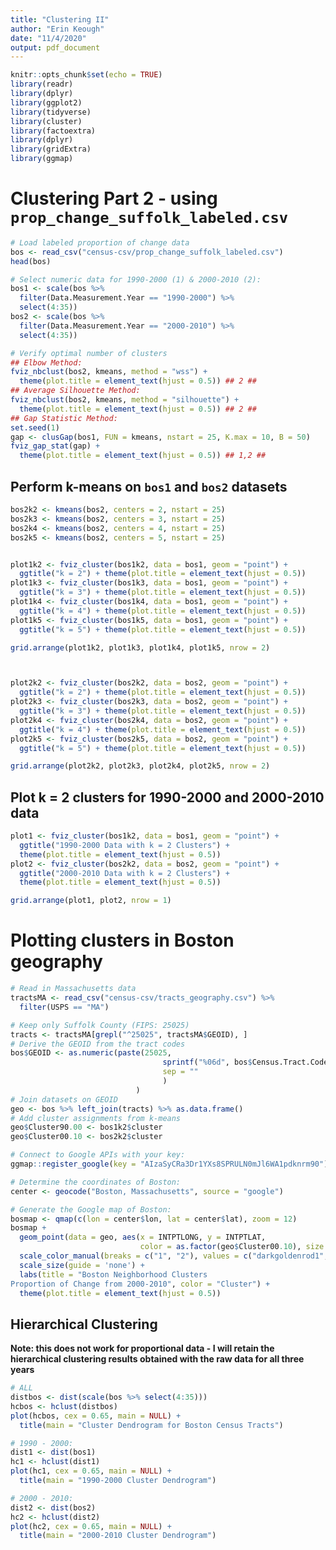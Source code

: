 ```yaml
---
title: "Clustering II"
author: "Erin Keough"
date: "11/4/2020"
output: pdf_document
---
```


```r
knitr::opts_chunk$set(echo = TRUE)
library(readr)
library(dplyr)
library(ggplot2)
library(tidyverse)
library(cluster)
library(factoextra)
library(dplyr)
library(gridExtra)
library(ggmap)
```


# Clustering Part 2 - using `prop_change_suffolk_labeled.csv`


```r

# Load labeled proportion of change data
bos <- read_csv("census-csv/prop_change_suffolk_labeled.csv")
head(bos)

# Select numeric data for 1990-2000 (1) & 2000-2010 (2):
bos1 <- scale(bos %>% 
  filter(Data.Measurement.Year == "1990-2000") %>%
  select(4:35))
bos2 <- scale(bos %>% 
  filter(Data.Measurement.Year == "2000-2010") %>%
  select(4:35))

```

```r

# Verify optimal number of clusters
## Elbow Method:
fviz_nbclust(bos2, kmeans, method = "wss") + 
  theme(plot.title = element_text(hjust = 0.5)) ## 2 ##
## Average Silhouette Method:
fviz_nbclust(bos2, kmeans, method = "silhouette") +
  theme(plot.title = element_text(hjust = 0.5)) ## 2 ##
## Gap Statistic Method:
set.seed(1)
gap <- clusGap(bos1, FUN = kmeans, nstart = 25, K.max = 10, B = 50)
fviz_gap_stat(gap) + 
  theme(plot.title = element_text(hjust = 0.5)) ## 1,2 ##

```


## Perform k-means on `bos1` and `bos2` datasets

```r

bos2k2 <- kmeans(bos2, centers = 2, nstart = 25)
bos2k3 <- kmeans(bos2, centers = 3, nstart = 25)
bos2k4 <- kmeans(bos2, centers = 4, nstart = 25)
bos2k5 <- kmeans(bos2, centers = 5, nstart = 25)


plot1k2 <- fviz_cluster(bos1k2, data = bos1, geom = "point") +
  ggtitle("k = 2") + theme(plot.title = element_text(hjust = 0.5))
plot1k3 <- fviz_cluster(bos1k3, data = bos1, geom = "point") +
  ggtitle("k = 3") + theme(plot.title = element_text(hjust = 0.5))
plot1k4 <- fviz_cluster(bos1k4, data = bos1, geom = "point") +
  ggtitle("k = 4") + theme(plot.title = element_text(hjust = 0.5))
plot1k5 <- fviz_cluster(bos1k5, data = bos1, geom = "point") +
  ggtitle("k = 5") + theme(plot.title = element_text(hjust = 0.5))

grid.arrange(plot1k2, plot1k3, plot1k4, plot1k5, nrow = 2)



plot2k2 <- fviz_cluster(bos2k2, data = bos2, geom = "point") +
  ggtitle("k = 2") + theme(plot.title = element_text(hjust = 0.5))
plot2k3 <- fviz_cluster(bos2k3, data = bos2, geom = "point") +
  ggtitle("k = 3") + theme(plot.title = element_text(hjust = 0.5))
plot2k4 <- fviz_cluster(bos2k4, data = bos2, geom = "point") +
  ggtitle("k = 4") + theme(plot.title = element_text(hjust = 0.5))
plot2k5 <- fviz_cluster(bos2k5, data = bos2, geom = "point") +
  ggtitle("k = 5") + theme(plot.title = element_text(hjust = 0.5))

grid.arrange(plot2k2, plot2k3, plot2k4, plot2k5, nrow = 2)

```


## Plot k = 2 clusters for 1990-2000 and 2000-2010 data

```r

plot1 <- fviz_cluster(bos1k2, data = bos1, geom = "point") +
  ggtitle("1990-2000 Data with k = 2 Clusters") + 
  theme(plot.title = element_text(hjust = 0.5))
plot2 <- fviz_cluster(bos2k2, data = bos2, geom = "point") +
  ggtitle("2000-2010 Data with k = 2 Clusters") + 
  theme(plot.title = element_text(hjust = 0.5))

grid.arrange(plot1, plot2, nrow = 1)

```


# Plotting clusters in Boston geography

```r

# Read in Massachusetts data
tractsMA <- read_csv("census-csv/tracts_geography.csv") %>% 
  filter(USPS == "MA")

# Keep only Suffolk County (FIPS: 25025)
tracts <- tractsMA[grepl("^25025", tractsMA$GEOID), ]
# Derive the GEOID from the tract codes
bos$GEOID <- as.numeric(paste(25025, 
                                  sprintf("%06d", bos$Census.Tract.Code),
                                  sep = ""
                                  )
                            )
# Join datasets on GEOID
geo <- bos %>% left_join(tracts) %>% as.data.frame() 
# Add cluster assignments from k-means
geo$Cluster90.00 <- bos1k2$cluster
geo$Cluster00.10 <- bos2k2$cluster

# Connect to Google APIs with your key:
ggmap::register_google(key = "AIzaSyCRa3Dr1YXs8SPRULN0mJl6WA1pdknrm90")

# Determine the coordinates of Boston:
center <- geocode("Boston, Massachusetts", source = "google")

# Generate the Google map of Boston:
bosmap <- qmap(c(lon = center$lon, lat = center$lat), zoom = 12)
bosmap + 
  geom_point(data = geo, aes(x = INTPTLONG, y = INTPTLAT, 
                             color = as.factor(geo$Cluster00.10), size = 2)) +
  scale_color_manual(breaks = c("1", "2"), values = c("darkgoldenrod1", "darkorchid4")) +
  scale_size(guide = 'none') +
  labs(title = "Boston Neighborhood Clusters
Proportion of Change from 2000-2010", color = "Cluster") +
  theme(plot.title = element_text(hjust = 0.5))

```


## Hierarchical Clustering

**Note: this does not work for proportional data - I will retain the hierarchical clustering results obtained with the raw data for all three years**

```r

# ALL
distbos <- dist(scale(bos %>% select(4:35)))
hcbos <- hclust(distbos)
plot(hcbos, cex = 0.65, main = NULL) + 
  title(main = "Cluster Dendrogram for Boston Census Tracts")

# 1990 - 2000:
dist1 <- dist(bos1)
hc1 <- hclust(dist1)
plot(hc1, cex = 0.65, main = NULL) +
  title(main = "1990-2000 Cluster Dendrogram")

# 2000 - 2010:
dist2 <- dist(bos2)
hc2 <- hclust(dist2)
plot(hc2, cex = 0.65, main = NULL) +
  title(main = "2000-2010 Cluster Dendrogram")

```




























